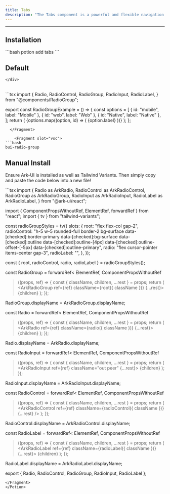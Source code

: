 ```yaml
---
title: Tabs
description: "The Tabs component is a powerful and flexible navigation tool for your applications. It offers various interaction modes, accessibility features, and the ability to display different contents based on the selected tab."
---
```

---


## Installation 

<div class="bg-slate-800 h-12 flex items-center rounded-xl p-2">
```bash
potion add tabs
```
</div>

## Default 

<div class="p-4 w-full flex justify-center items-center bg-surface-2 rounded-md">
    <div className="not-prose flex items-center w-full justify-center">

    </div>
</div>

<br />

<DemoTabs solidDisabled vueDisabled>
  <Fragment slot="code">
```tsx
import {
  Radio,
  RadioControl,
  RadioGroup,
  RadioInput,
  RadioLabel,
} from "@components/RadioGroup";

export const RadioGroupExample = () => {
  const options = [
    { id: "mobile", label: "Mobile" },
    { id: "web", label: "Web" },
    { id: "Native", label: "Native" },
  ];
  return (
    <RadioGroup defaultValue="mobile">
      {options.map((option, id) => (
        <Radio key={id} value={option.id} >
          <RadioInput />
          <RadioControl />
          <RadioLabel>{option.label}</RadioLabel>
        </Radio>
      ))}
    </RadioGroup>
  );
};

```
  </Fragment>

    <Fragment slot="vsc">
```bash
bui-radio-group
```
  </Fragment>
</DemoTabs>

## Manual Install

<p>
  Ensure Ark-UI is installed as well as Tailwind Variants. Then simply copy and
  paste the code below into a new file!
</p>

<Potion>
<Fragment slot="contentSlot">
```tsx
import {
  Radio as ArkRadio,
  RadioControl as ArkRadioControl,
  RadioGroup as ArkRadioGroup,
  RadioInput as ArkRadioInput,
  RadioLabel as ArkRadioLabel,
} from "@ark-ui/react";

import { ComponentPropsWithoutRef, ElementRef, forwardRef } from "react";
import { tv } from "tailwind-variants";

const radioGroupStyles = tv({
  slots: {
    root: "flex flex-col gap-2",
    radioControl:
      "h-5 w-5 rounded-full border-2 bg-surface data-[checked]:border-primary data-[checked]:bg-surface data-[checked]:outline data-[checked]:outline-[4px] data-[checked]:outline-offset-[-5px] data-[checked]:outline-primary",
    radio: "flex cursor-pointer items-center gap-3",
    radioLabel: "",
  },
});

const { root, radioControl, radio, radioLabel } = radioGroupStyles();

const RadioGroup = forwardRef<
  ElementRef<typeof ArkRadioGroup>,
  ComponentPropsWithoutRef<typeof ArkRadioGroup>
>((props, ref) => {
  const { className, children, ...rest } = props;
  return (
    <ArkRadioGroup ref={ref} className={root({ className })} {...rest}>
      {children}
    </ArkRadioGroup>
  );
});

RadioGroup.displayName = ArkRadioGroup.displayName;

const Radio = forwardRef<
  ElementRef<typeof ArkRadio>,
  ComponentPropsWithoutRef<typeof ArkRadio>
>((props, ref) => {
  const { className, children, ...rest } = props;
  return (
    <ArkRadio ref={ref} className={radio({ className })} {...rest}>
      {children}
    </ArkRadio>
  );
});

Radio.displayName = ArkRadio.displayName;

const RadioInput = forwardRef<
  ElementRef<typeof ArkRadioInput>,
  ComponentPropsWithoutRef<typeof ArkRadioInput>
>((props, ref) => {
  const { className, children, ...rest } = props;
  return (
    <ArkRadioInput ref={ref} className="out peer" {...rest}>
      {children}
    </ArkRadioInput>
  );
});

RadioInput.displayName = ArkRadioInput.displayName;

const RadioControl = forwardRef<
  ElementRef<typeof ArkRadioControl>,
  ComponentPropsWithoutRef<typeof ArkRadioControl>
>((props, ref) => {
  const { className, children, ...rest } = props;
  return (
    <ArkRadioControl
      ref={ref}
      className={radioControl({ className })}
      {...rest}
    />
  );
});

RadioControl.displayName = ArkRadioControl.displayName;

const RadioLabel = forwardRef<
  ElementRef<typeof ArkRadioLabel>,
  ComponentPropsWithoutRef<typeof ArkRadioLabel>
>((props, ref) => {
  const { className, children, ...rest } = props;
  return (
    <ArkRadioLabel ref={ref} className={radioLabel({ className })} {...rest}>
      {children}
    </ArkRadioLabel>
  );
});

RadioLabel.displayName = ArkRadioLabel.displayName;

export { Radio, RadioControl, RadioGroup, RadioInput, RadioLabel };


```
</Fragment>
</Potion>

